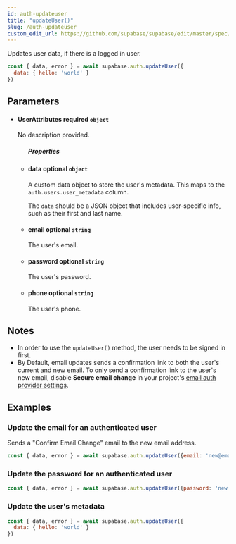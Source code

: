 ```yaml
---
id: auth-updateuser
title: "updateUser()"
slug: /auth-updateuser
custom_edit_url: https://github.com/supabase/supabase/edit/master/spec/supabase_js_v2.yml
---
```


Updates user data, if there is a logged in user.

```js
const { data, error } = await supabase.auth.updateUser({
  data: { hello: 'world' }
})
```


## Parameters


<ul className="method-list-group">
  
<li className="method-list-item">
  <h4 className="method-list-item-label">
    <span className="method-list-item-label-name">
      UserAttributes
    </span>
    <span className="method-list-item-label-badge required">
      required
    </span>
    <span className="method-list-item-validation">
      <code>object</code>
    </span>
  </h4>
  <div class="method-list-item-description">

No description provided. 

  </div>
  
<ul className="method-list-group">
  <h5 class="method-list-title method-list-title-isChild expanded">Properties</h5>

<li className="method-list-item">
  <h4 className="method-list-item-label">
    <span className="method-list-item-label-name">
      data
    </span>
    <span className="method-list-item-label-badge false">
      optional
    </span>
    <span className="method-list-item-validation">
      <code>object</code>
    </span>
  </h4>
  <div class="method-list-item-description">

A custom data object to store the user's metadata. This maps to the `auth.users.user_metadata` column.

The `data` should be a JSON object that includes user-specific info, such as their first and last name.

  </div>
  
</li>


<li className="method-list-item">
  <h4 className="method-list-item-label">
    <span className="method-list-item-label-name">
      email
    </span>
    <span className="method-list-item-label-badge false">
      optional
    </span>
    <span className="method-list-item-validation">
      <code>string</code>
    </span>
  </h4>
  <div class="method-list-item-description">

The user's email.

  </div>
  
</li>


<li className="method-list-item">
  <h4 className="method-list-item-label">
    <span className="method-list-item-label-name">
      password
    </span>
    <span className="method-list-item-label-badge false">
      optional
    </span>
    <span className="method-list-item-validation">
      <code>string</code>
    </span>
  </h4>
  <div class="method-list-item-description">

The user's password.

  </div>
  
</li>


<li className="method-list-item">
  <h4 className="method-list-item-label">
    <span className="method-list-item-label-name">
      phone
    </span>
    <span className="method-list-item-label-badge false">
      optional
    </span>
    <span className="method-list-item-validation">
      <code>string</code>
    </span>
  </h4>
  <div class="method-list-item-description">

The user's phone.

  </div>
  
</li>

</ul>

</li>

</ul>


## Notes

- In order to use the `updateUser()` method, the user needs to be signed in first.
- By Default, email updates sends a confirmation link to both the user's current and new email.
To only send a confirmation link to the user's new email, disable **Secure email change** in your project's [email auth provider settings](https://app.supabase.com/project/_/auth/settings).










## Examples

### Update the email for an authenticated user

Sends a "Confirm Email Change" email to the new email address.

```js
const { data, error } = await supabase.auth.updateUser({email: 'new@email.com'})
```

### Update the password for an authenticated user



```js
const { data, error } = await supabase.auth.updateUser({password: 'new password'})
```

### Update the user's metadata



```js
const { data, error } = await supabase.auth.updateUser({
  data: { hello: 'world' }
})
```